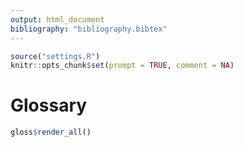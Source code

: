 ```yaml
---
output: html_document
bibliography: "bibliography.bibtex"
---
```


```r
source("settings.R")
knitr::opts_chunk$set(prompt = TRUE, comment = NA)
```


# Glossary

```r
gloss$render_all()
```


